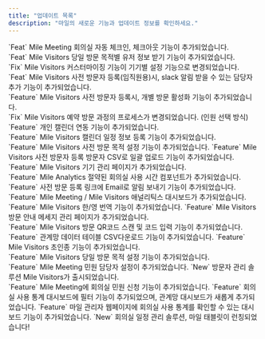```yaml
---
title: "업데이트 목록"
description: "마일의 새로운 기능과 업데이트 정보를 확인하세요."
---
```


<Card title="[23.04.14] 마일 1.2.9 업데이트" href="https://mile.mintlify.app/notice/update/2024.04.14">
    `Feat` Mile Meeting 회의실 자동 체크인, 체크아웃 기능이 추가되었습니다. <br />
    `Feat` Mile Visitors 당일 방문 목적별 유저 정보 받기 기능이 추가되었습니다. <br />
</Card>

<Card title="[23.03.31] 마일 1.2.8 업데이트" href="https://mile.mintlify.app/notice/update/2024.03.31">
    `Fix` Mile Visitors 커스터마이징 기능이 기기별 설정 기능으로 변경되었습니다. <br />
    `Feat` Mile Visitors 사전 방문자 등록(임직원용)시, slack 알림 받을 수 있는 담당자 추가 기능이 추가되었습니다. <br />
</Card>

<Card title="[23.03.17] 마일 1.2.7 업데이트" href="https://mile.mintlify.app/notice/update/2024.03.17">
    `Feature` Mile Visitors 사전 방문자 등록시, 개별 방문 활성화 기능이 추가되었습니다. <br />
    `Fix` Mile Visitors 예약 방문 과정의 프로세스가 변경되었습니다. (인원 선택 방식) <br />
</Card>

<Card title="[23.03.01] 마일 1.2.6 업데이트" href="https://mile.mintlify.app/notice/update/2024.03.01">
    `Feature` 개인 캘린더 연동 기능이 추가되었습니다. <br />
    `Feature` Mile Visitors 캘린더 일정 정보 등록 기능이 추가되었습니다. <br />
    `Feature` Mile Visitors 사전 방문 목적 설정 기능이 추가되었습니다.
</Card>

<Card title="[23.02.18] 마일 1.2.5 업데이트" href="https://mile.mintlify.app/notice/update/2024.02.18">
    `Feature` Mile Visitors 사전 방문자 등록 방문자 CSV로 일괄 업로드 기능이 추가되었습니다. <br />
    `Feature` Mile Visitors 기기 관리 페이지가 추가되었습니다. <br />
    `Feature` Mile Analytics 절약된 회의실 사용 시간 컴포넌트가 추가되었습니다.
</Card>

<Card title="[23.02.04] 마일 1.2.4 업데이트" href="https://mile.mintlify.app/notice/update/2024.02.04">
    `Feature` 사전 방문 등록 링크에 Email로 알림 보내기 기능이 추가되었습니다. <br />
    `Feature` Mile Meeting / Mile Visitors 애널리틱스 대시보드가 추가되었습니다. <br />
    `Feature` Mile Visitors 한/영 번역 기능이 추가되었습니다.
</Card>

<Card title="[23.01.21] 마일 1.2.3 업데이트" href="https://mile.mintlify.app/notice/update/2024.01.21">
    `Feature` Mile Visitors 방문 안내 메세지 관리 페이지가 추가되었습니다. <br />
    `Feature` Mile Visitors 방문 QR코드 스캔 및 코드 입력 기능이 추가되었습니다. <br />
    `Feature` 관계망 데이터 테이블 CSV다운로드 기능이 추가되었습니다.
</Card>

<Card title="[23.12.22] 마일 1.2.2 업데이트" href="https://mile.mintlify.app/notice/update/2023.12.22">
    `Feature` Mile Visitors 초인종 기능이 추가되었습니다. <br />
    `Feature` Mile Visitors 당일 방문 목적 설정 기능이 추가되었습니다. <br />
    `Feature` Mile Meeting 민원 담당자 설정이 추가되었습니다.
</Card>

<Card title="[23.12.06] 마일 1.2.1 업데이트" href="https://mile.mintlify.app/notice/update/2023.12.06">
    `New` 방문자 관리 솔루션 Mile Visitors가 출시되었습니다. <br />
    `Feature` Mile Meeting에 회의실 민원 신청 기능이 추가되었습니다.
</Card>

<Card title="[23.12.01] 마일 ver1.2.0 업데이트" href="https://mile.mintlify.app/notice/update/2023.11.09">
    `Feature` 회의실 사용 통계 대시보드에 필터 기능이 추가되었으며, 관계망 대시보드가 새롭게 추가되었습니다.
</Card>

<Card title="[23.10.27] 마일 ver1.1.0 업데이트" href="https://mile.mintlify.app/notice/update/2023.10.27">
    `Feature` 마일 관리자 웹페이지에 회의실 사용 통계를 확인할 수 있는 대시보드 기능이 추가되었습니다.
</Card>

<Card title="[23.10.26] 마일 ver1.0.0 업데이트" href="https://mile.mintlify.app/notice/update/2023.10.26">
    `New` 회의실 일정 관리 솔루션, 마일 태블릿이 런칭되었습니다!
</Card>
